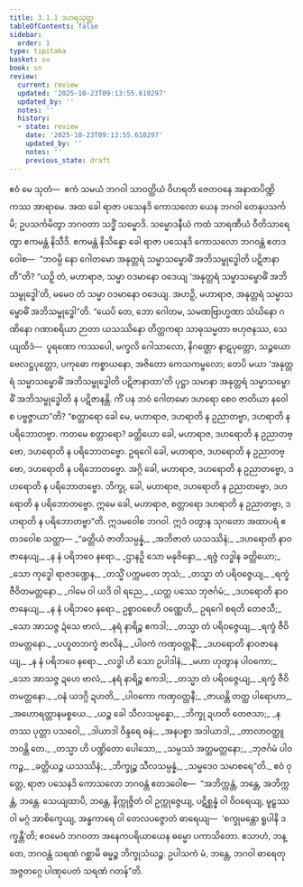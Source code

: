 ```yaml
---
title: 3.1.1 ဒဟရသုတ္တ
tableOfContents: false
sidebar:
  order: 1
type: tipitaka
basket: su
book: sn
review:
  current: review
  updated: '2025-10-23T09:13:55.610297'
  updated_by: ''
  notes: ''
  history:
  - state: review
    date: '2025-10-23T09:13:55.610297'
    updated_by: ''
    notes: ''
    previous_state: draft
---
```



<ReviewStatus review={frontmatter.review} showDetails={true} />

<HypothesisAnnotation frontmatter={frontmatter} />

<DynamicBreadcrumb />

<Division number="112" book="sn" e="ch" v="18" p="296">

<Paragraph number="577" book="sn">
ဧဝံ မေ သုတံ—  ဧကံ သမယံ ဘဂဝါ သာဝတ္ထိယံ ဝိဟရတိ ဇေတဝနေ အနာထပိဏ္ဍိကဿ အာရာမေ. အထ ခေါ ရာဇာ ပသေနဒိ ကောသလော ယေန ဘဂဝါ တေနုပသင်္ကမိ; ဥပသင်္ကမိတွာ ဘဂဝတာ သဒ္ဓိံ သမ္မောဒိ. သမ္မောဒနီယံ ကထံ သာရဏီယံ ဝီတိသာရေတွာ ဧကမန္တံ နိသီဒိ. ဧကမန္တံ နိသိန္နော ခေါ ရာဇာ ပသေနဒိ ကောသလော ဘဂဝန္တံ ဧတဒဝေါစ—  “ဘဝမ္ပိ နော ဂေါတမော အနုတ္တရံ သမ္မာသမ္ဗောဓိံ အဘိသမ္ဗုဒ္ဓေါတိ ပဋိဇာနာတီ”တိ? “ယဉှိ တံ, မဟာရာဇ, သမ္မာ ဝဒမာနော ဝဒေယျ ‘အနုတ္တရံ သမ္မာသမ္ဗောဓိံ အဘိသမ္ဗုဒ္ဓေါ’တိ, မမေဝ တံ သမ္မာ ဝဒမာနော ဝဒေယျ. အဟဉှိ, မဟာရာဇ, အနုတ္တရံ သမ္မာသမ္ဗောဓိံ အဘိသမ္ဗုဒ္ဓေါ”တိ.
</Paragraph>

<Paragraph number="578" book="sn">
“ယေပိ တေ, ဘော ဂေါတမ, သမဏဗြာဟ္မဏာ သံဃိနော ဂဏိနော ဂဏာစရိယာ ဉာတာ ယသဿိနော တိတ္ထကရာ သာဓုသမ္မတာ ဗဟုဇနဿ, သေယျထိဒံ—  ပူရဏော ကဿပေါ, မက္ခလိ ဂေါသာလော, နိဂဏ္ဌော နာဋပုတ္တော, သဉ္စယော ဗေလဋ္ဌပုတ္တော, ပကုဓော ကစ္စာယနော, အဇိတော ကေသကမ္ဗလော; တေပိ မယာ ‘အနုတ္တရံ သမ္မာသမ္ဗောဓိံ အဘိသမ္ဗုဒ္ဓေါတိ ပဋိဇာနာထာ’တိ ပုဋ္ဌာ သမာနာ အနုတ္တရံ သမ္မာသမ္ဗောဓိံ အဘိသမ္ဗုဒ္ဓေါတိ န ပဋိဇာနန္တိ. ကိံ ပန ဘဝံ ဂေါတမော ဒဟရော စေဝ ဇာတိယာ နဝေါ စ ပဗ္ဗဇ္ဇာယာ”တိ?
</Paragraph>

<Paragraph number="579" book="sn">
“စတ္တာရော ခေါ မေ, မဟာရာဇ, ဒဟရာတိ န ဥညာတဗ္ဗာ, ဒဟရာတိ န ပရိဘောတဗ္ဗာ. ကတမေ စတ္တာရော? ခတ္တိယော ခေါ, မဟာရာဇ, ဒဟရောတိ န ဥညာတဗ္ဗော, ဒဟရောတိ န ပရိဘောတဗ္ဗော. ဥရဂေါ ခေါ, မဟာရာဇ, ဒဟရောတိ န ဥညာတဗ္ဗော, ဒဟရောတိ န ပရိဘောတဗ္ဗော. အဂ္ဂိ ခေါ, မဟာရာဇ, ဒဟရောတိ န ဥညာတဗ္ဗော, ဒဟရောတိ န ပရိဘောတဗ္ဗော. ဘိက္ခု, ခေါ, မဟာရာဇ, ဒဟရောတိ န ဥညာတဗ္ဗော, ဒဟရောတိ န ပရိဘောတဗ္ဗော. ဣမေ ခေါ, မဟာရာဇ, စတ္တာရော ဒဟရာတိ န ဥညာတဗ္ဗာ, ဒဟရာတိ န ပရိဘောတဗ္ဗာ”တိ.
</Paragraph>

<Paragraph number="580" book="sn">
ဣဒမဝေါစ ဘဂဝါ. ဣဒံ ဝတွာန သုဂတော အထာပရံ ဧတဒဝေါစ သတ္ထာ—
</Paragraph>

<Paragraph number="581" type="verses" book="sn">
_“ခတ္တိယံ ဇာတိသမ္ပန္နံ,_  
_အဘိဇာတံ ယသဿိနံ;_  
_ဒဟရောတိ နာဝဇာနေယျ,_  
_န နံ ပရိဘဝေ နရော._  

</Paragraph>

<Paragraph number="582" type="verses" book="sn">
_ဌာနဉှိ သော မနုဇိန္ဒော,_  
_ရဇ္ဇံ လဒ္ဓါန ခတ္တိယော;_  
_သော ကုဒ္ဓေါ ရာဇဒဏ္ဍေန,_  
_တသ္မိံ ပက္ကမတေ ဘုသံ;_  
_တသ္မာ တံ ပရိဝဇ္ဇေယျ,_  
_ရက္ခံ ဇီဝိတမတ္တနော._  

</Paragraph>

<Paragraph number="583" type="verses" book="sn">
_ဂါမေ ဝါ ယဒိ ဝါ ရညေ,_  
_ယတ္ထ ပဿေ ဘုဇင်္ဂမံ;_  
_ဒဟရောတိ နာဝဇာနေယျ,_  
_န နံ ပရိဘဝေ နရော._  

</Paragraph>

<Paragraph number="584" book="sn">
ဥစ္စာဝစေဟိ ဝဏ္ဏေဟိ,_  
ဥရဂေါ စရတိ တေဇသီ;_  
_သော အာသဇ္ဇ ဍံသေ ဗာလံ,_  
_နရံ နာရိဉ္စ ဧကဒါ;_  
_တသ္မာ တံ ပရိဝဇ္ဇေယျ,_  
_ရက္ခံ ဇီဝိတမတ္တနော._  

</Paragraph>

<Paragraph number="585" type="verses" book="sn">
_ပဟူတဘက္ခံ ဇာလိနံ,_  
_ပါဝကံ ကဏှဝတ္တနိံ;_  
_ဒဟရောတိ နာဝဇာနေယျ,_  
_န နံ ပရိဘဝေ နရော._  

</Paragraph>

<Paragraph number="586" type="verses" book="sn">
_လဒ္ဓါ ဟိ သော ဥပါဒါနံ,_  
_မဟာ ဟုတွာန ပါဝကော;_  
_သော အာသဇ္ဇ ဍဟေ ဗာလံ,_  
_နရံ နာရိဉ္စ ဧကဒါ;_  
_တသ္မာ တံ ပရိဝဇ္ဇေယျ,_  
_ရက္ခံ ဇီဝိတမတ္တနော._  

</Paragraph>

<Paragraph number="587" type="verses" book="sn">
_ဝနံ ယဒဂ္ဂိ ဍဟတိ,_  
_ပါဝကော ကဏှဝတ္တနီ;_  
_ဇာယန္တိ တတ္ထ ပါရောဟာ,_  
_အဟောရတ္တာနမစ္စယေ._  

</Paragraph>

<Paragraph number="588" type="verses" book="sn">
_ယဉ္စ ခေါ သီလသမ္ပန္နော,_  
_ဘိက္ခု ဍဟတိ တေဇသာ;_  
_န တဿ ပုတ္တာ ပသဝေါ,_  
_ဒါယာဒါ ဝိန္ဒရေ ဓနံ;_  
_အနပစ္စာ အဒါယာဒါ,_  
_တာလာဝတ္ထူ ဘဝန္တိ တေ._  

</Paragraph>

<Paragraph number="589" type="verses" book="sn">
_တသ္မာ ဟိ ပဏ္ဍိတော ပေါသော,_  
_သမ္ပဿံ အတ္ထမတ္တနော;_  
_ဘုဇင်္ဂမံ ပါဝကဉ္စ,_  
_ခတ္တိယဉ္စ ယသဿိနံ;_  
_ဘိက္ခုဉ္စ သီလသမ္ပန္နံ,_  
_သမ္မဒေဝ သမာစရေ”တိ._  

</Paragraph>

<Paragraph number="590" book="sn">
ဧဝံ ဝုတ္တေ, ရာဇာ ပသေနဒိ ကောသလော ဘဂဝန္တံ ဧတဒဝေါစ—  “အဘိက္ကန္တံ, ဘန္တေ, အဘိက္ကန္တံ, ဘန္တေ. သေယျထာပိ, ဘန္တေ, နိက္ကုဇ္ဇိတံ ဝါ ဥက္ကုဇ္ဇေယျ, ပဋိစ္ဆန္နံ ဝါ ဝိဝရေယျ, မူဠှဿ ဝါ မဂ္ဂံ အာစိက္ခေယျ, အန္ဓကာရေ ဝါ တေလပဇ္ဇောတံ ဓာရေယျ—  ‘စက္ခုမန္တော ရူပါနိ ဒက္ခန္တီ’တိ; ဧဝမေဝံ ဘဂဝတာ အနေကပရိယာယေန ဓမ္မော ပကာသိတော. ဧသာဟံ, ဘန္တေ, ဘဂဝန္တံ သရဏံ ဂစ္ဆာမိ ဓမ္မဉ္စ ဘိက္ခုသံဃဉ္စ. ဥပါသကံ မံ, ဘန္တေ, ဘဂဝါ ဓာရေတု အဇ္ဇတဂ္ဂေ ပါဏုပေတံ သရဏံ ဂတန်”တိ.
</Paragraph>
</Division>